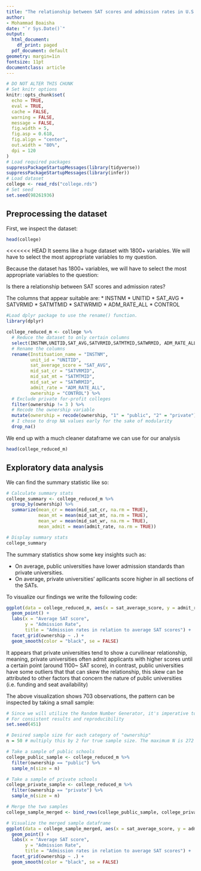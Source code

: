 ```yaml
---
title: "The relationship between SAT scores and admission rates in U.S. colleges"
author:
- Mohammad Boaisha
date: "`r Sys.Date()`"
output:
  html_document:
    df_print: paged
  pdf_document: default
geometry: margin=1in
fontsize: 11pt
documentclass: article
---
```


```r
# DO NOT ALTER THIS CHUNK
# Set knitr options
knitr::opts_chunk$set(
  echo = TRUE,
  eval = TRUE,
  cache = FALSE,
  warning = FALSE,
  message = FALSE,
  fig.width = 5,
  fig.asp = 0.618,
  fig.align = "center",
  out.width = "80%",
  dpi = 120
)
# Load required packages
suppressPackageStartupMessages(library(tidyverse))
suppressPackageStartupMessages(library(infer))
# Load dataset
college <- read_rds("college.rds")
# Set seed
set.seed(98261936)
```

## Preprocessing the dataset
First, we inspect the dataset:
```r
head(college)
```
<<<<<<< HEAD
It seems like a huge dataset with 1800+ variables. We will have to select the most appropriate variables to my question.


Because the dataset has 1800+ variables, we will have to select the most appropriate variables to the question:

Is there a relationship between SAT scores and admission rates?

The columns that appear suitable are:
* INSTNM
* UNITID
* SAT_AVG
* SATVRMID 
* SATMTMID 
* SATWRMID 
* ADM_RATE_ALL 
* CONTROL

```r
#Load dplyr package to use the rename() function.
library(dplyr)

college_reduced_m <- college %>% 
  # Reduce the dataset to only certain columns
  select(INSTNM,UNITID,SAT_AVG,SATVRMID,SATMTMID,SATWRMID, ADM_RATE_ALL,CONTROL) %>%
  # Rename the columns
  rename(Instituation_name = "INSTNM",
         unit_id = "UNITID",
         sat_average_score = "SAT_AVG",
         mid_sat_cr = "SATVRMID",
         mid_sat_mt = "SATMTMID",
         mid_sat_wr = "SATWRMID",
         admit_rate = "ADM_RATE_ALL",
         ownership = "CONTROL") %>%
  # Exclude private for-profit colleges
  filter(ownership != 3 ) %>%
  # Recode the ownership variable
  mutate(ownership = recode(ownership, "1" = "public", "2" = "private")) %>%
  # I chose to drop NA values early for the sake of modularity
  drop_na()


```

We end up with a much cleaner dataframe we can use for our analysis

```r
head(college_reduced_m)
```
## Exploratory data analysis

We can find the summary statistic like so:
```r
# Calculate summary stats
college_summary <- college_reduced_m %>%
  group_by(ownership) %>%
  summarize(mean_cr = mean(mid_sat_cr, na.rm = TRUE),
            mean_mt = mean(mid_sat_mt, na.rm = TRUE),
            mean_wr = mean(mid_sat_wr, na.rm = TRUE),
            mean_admit = mean(admit_rate, na.rm = TRUE))

# Display summary stats
college_summary

```

The summary statistics show some key insights such as:

* On average, public universities have lower admission standards than private universities.
* On average, private universities' apllicants score higher in all sections of the SATs.

To visualize our findings we write the following code: 

```r
ggplot(data = college_reduced_m, aes(x = sat_average_score, y = admit_rate, color = ownership)) +
  geom_point() +
  labs(x = "Average SAT score",
       y = "Admission Rate",
       title = "Admission rates in relation to average SAT scores") +
  facet_grid(ownership ~ .) +
  geom_smooth(color = "black", se = FALSE)
```
It appears that private universities tend to show a curvilinear relationship, meaning, private universities often admit applicants with higher scores until a certain point (around 1100~ SAT score), in contrast, public universities have some outliers that that can skew the relationship, this skew can be attributed to other factors that concern the nature of public universities (i.e. funding and seat availability)


The above visualization shows 703 observations, the pattern can be inspected by taking a small sample:

```r

# Since we will utilize the Random Number Generator, it's imperative to set a seed ID
# For consistent results and reproducibility
set.seed(451)

# Desired sample size for each category of "ownership"
n = 50 # multiply this by 2 for true sample size. The maximum N is 272

# Take a sample of public schools
college_public_sample <- college_reduced_m %>%
  filter(ownership == "public") %>%
  sample_n(size = n)

# Take a sample of private schools
college_private_sample <- college_reduced_m %>%
  filter(ownership == "private") %>%
  sample_n(size = n)

# Merge the two samples
college_sample_merged <- bind_rows(college_public_sample, college_private_sample)

# Visualize the merged sample dataframe
ggplot(data = college_sample_merged, aes(x = sat_average_score, y = admit_rate, color = ownership)) +
  geom_point() +
  labs(x = "Average SAT score",
       y = "Admission Rate",
       title = "Admission rates in relation to average SAT scores") +
  facet_grid(ownership ~ .) +
  geom_smooth(color = "black", se = FALSE)

```



